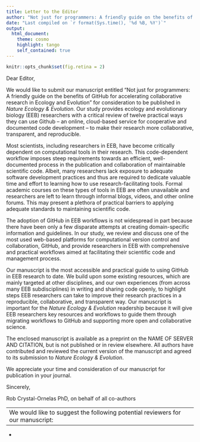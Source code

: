 ```yaml
---
title: Letter to the Editor
author: "Not just for programmers: A friendly guide on the benefits of GitHub for accelerating collaborative research in Ecology and Evolution"
date: "Last compiled on `r format(Sys.time(), '%d %B, %Y')`"
output:
  html_document:
    theme: cosmo 
    highlight: tango
    self_contained: true
---
```

```r
knitr::opts_chunk$set(fig.retina = 2)
```
Dear Editor,

We would like to submit our manuscript entitled “Not just for programmers: A friendly guide on the benefits of GitHub for accelerating collaborative research in Ecology and Evolution” for consideration to be published in *Nature Ecology & Evolution*. 
Our study provides ecology and evolutionary biology (EEB) researchers with a critical review of twelve practical ways they can use Github -- an online, cloud-based service for cooperative and documented code development -- to make their research more collaborative, transparent, and reproducible.

Most scientists, including researchers in EEB, have become critically dependent on computational tools in their research.
This code-dependent workflow imposes steep requirements towards an efficient, well-documented process in the publication and collaboration of maintainable scientific code.
Albeit, many researchers lack exposure to adequate software development practices and thus are required to dedicate valuable time and effort to learning how to use research-facilitating tools. 
Formal academic courses on these types of tools in EEB are often unavailable and researchers are left to learn through informal blogs, videos, and other online forums. 
This may present a plethora of practical barriers to applying adequate standards to maintaining scientific code.


The adoption of GitHub in EEB workflows is not widespread in part because there have been only a few disparate attempts at creating domain-specific information and guidelines.
In our study, we review and discuss one of the most used web-based platforms for computational version control and collaboration, GitHub, and provide researchers in EEB with comprehensive and practical workflows aimed at facilitating their scientific code and management process.

Our manuscript is the most accessible and practical guide to using GitHub in EEB research to date. 
We build upon some existing resources, which are mainly targeted at other disciplines, and our own experiences (from across many EEB subdisciplines) in writing and sharing code openly, to highlight steps EEB researchers can take to improve their research practices in a reproducible, collaborative, and transparent way.
Our manuscript is important for the *Nature Ecology & Evolution* readership because it will give EEB researchers key resources and workflows to guide them through migrating workflows to GitHub and supporting more open and collaborative science.

The enclosed manuscript is available as a preprint on the NAME OF SERVER AND CITATION, but is not published or in review elsewhere.
All authors have contributed and reviewed the current version of the manuscript and agreed to its submission to *Nature Ecology & Evolution*.

We appreciate your time and consideration of our manuscript for publication in your journal.

Sincerely,

Rob Crystal-Ornelas PhD, on behalf of all co-authors

---
We would like to suggest the following potential reviewers for our manuscript:
- 
- 
